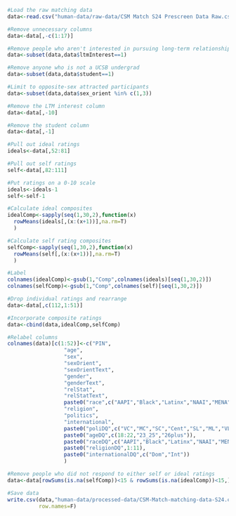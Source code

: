 ```r

#Load the raw matching data
data<-read.csv("human-data/raw-data/CSM Match S24 Prescreen Data Raw.csv")

```



```r

#Remove unnecessary columns
data<-data[,-c(1:17)]

#Remove people who aren't interested in pursuing long-term relationships
data<-subset(data,data$ltmInterest==1)

#Remove anyone who is not a UCSB undergrad
data<-subset(data,data$student==1)

#Limit to opposite-sex attracted participants
data<-subset(data,data$sex_orient %in% c(1,3))

#Remove the LTM interest column
data<-data[,-10]

#Remove the student column
data<-data[,-1]

```



```r

#Pull out ideal ratings
ideals<-data[,52:81]

#Pull out self ratings
self<-data[,82:111]

#Put ratings on a 0-10 scale
ideals<-ideals-1
self<-self-1

#Calculate ideal composites
idealComp<-sapply(seq(1,30,2),function(x)
  rowMeans(ideals[,(x:(x+1))],na.rm=T)
  )

#Calculate self rating composites
selfComp<-sapply(seq(1,30,2),function(x)
  rowMeans(self[,(x:(x+1))],na.rm=T)
  )

#Label
colnames(idealComp)<-gsub(1,"Comp",colnames(ideals)[seq(1,30,2)])
colnames(selfComp)<-gsub(1,"Comp",colnames(self)[seq(1,30,2)])

```



```r

#Drop individual ratings and rearrange
data<-data[,c(112,1:51)]

#Incorporate composite ratings
data<-cbind(data,idealComp,selfComp)

```



```r

#Relabel columns
colnames(data)[c(1:52)]<-c("PIN",
                  "age",
                  "sex",
                  "sexOrient",
                  "sexOrientText",
                  "gender",
                  "genderText",
                  "relStat",
                  "relStatText",
                  paste0("race",c("AAPI","Black","Latinx","NAAI","MENA","White","NA")),
                  "religion",
                  "politics",
                  "international",
                  paste0("poliDQ",c("VC","MC","SC","Cent","SL","ML","VL")),
                  paste0("ageDQ",c(18:22,"23_25","26plus")),
                  paste0("raceDQ",c("AAPI","Black","Latinx","NAAI","MENA","White")),
                  paste0("religionDQ",1:11),
                  paste0("internationalDQ",c("Dom","Int"))
                  )

```



```r

#Remove people who did not respond to either self or ideal ratings
data<-data[rowSums(is.na(selfComp))<15 & rowSums(is.na(idealComp))<15,]

#Save data
write.csv(data,"human-data/processed-data/CSM-Match-matching-data-S24.csv",
          row.names=F)

```


